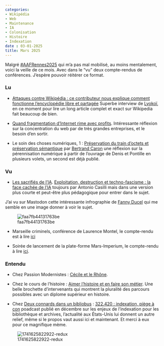 ```yaml
---
categories:
- Wikipédia
- Web
- Maintenance
- IA
- Colonisation
- Histoire
- Indexation
date : 03-01-2025
title: Mars 2025
---
```


Malgré [#AAFRennes2025](https://framapiaf.org/tags/aafrennes2025) qui m'a pas mal mobilisé, au moins mentalement, voici la veille de ce mois. Avec dans le "vu" deux compte-rendus de conférences. J'espère pouvoir réitérer ce format.

### Lu

* [Attaques contre Wikipédia : ce contributeur nous explique comment fonctionne l'encyclopédie libre et partagée](https://france3-regions.francetvinfo.fr/grand-est/champagne-ardenne/attaques-contre-wikipedia-ce-contributeur-nous-explique-comment-fonctionne-l-encyclopedie-libre-et-partagee-3113800.html) Superbe interview de [Lyokoï](https://piaille.fr/@lyokoi), en ce moment pour lire un long article complet et exact sur Wikipedia fait beaucoup de bien.

* [Quand fragmentation d’Internet rime avec profits](https://aoc.media/analyse/2025/02/27/quand-fragmentation-dinternet-rime-avec-profits/). Intéressante réflexion sur la concentration du web par de très grandes entreprises, et le besoin d'en sortir.

* Le soin des choses numériques, 1 : [Préservation du train d’octets et préservation sémantique](https://digipres.fr/archives/177) par [Bertrand Caron](https://digipres.club/@BertrandCaron@) une réflexion sur la pérennisation numérique à partir de l'ouvrage de Denis et Pontille en plusieurs volets, un second est déjà publié.

### Vu

* [Les sacrifiés de l'IA](https://www.france.tv/documentaires/documentaires-societe/6888928-les-sacrifies-de-l-ia.html). [Exploitation, destruction et techno-fascisme : la face cachée de l'IA](https://video.blast-info.fr/w/xtTpevG3JuJCFoU5uwPCQp) toujours par Antonio Casilli mais dans une version plus courte et peut-être plus pédagogique pour entrer dans le sujet.

J'ai vu sur Mastodon cette intéressante infrographie de [Fanny Ducel](https://social.sciences.re/@FannyDcl) qui me semble en une image donner à voir le sujet.

![faa7fb44131763be](https://hackmd.io/_uploads/H1PEF33ske.png)

* Marseille criminels, conférence de Laurence Montel, le compte-rendu est à lire [ici](https://hackmd.io/@macgraveur80/marseille_crime)

* Soirée de lancement de la plate-forme Mars-Imperium, le compte-rendu à lire [ici](https://hackmd.io/@macgraveur80/marsimperium).


### Entendu

* Chez Passion Modernistes : [Cécile et le Rhône](https://passionmedievistes.fr/modernistes-ep-44-cecile-rhone/).

* Chez le cours de l'histoire : [Aimer l’histoire et en faire son métier](https://www.radiofrance.fr/franceculture/podcasts/le-cours-de-l-histoire/aimer-l-histoire-et-en-faire-son-metier-2560138). Une belle brochette d'intervenants qui montrent la pluralité des parcours possibles avec un diplome supérieur en histoire.

* Chez [Deux connards dans un bibliobus](https://piaille.fr/@biblioconnards) : [322.420 : indexation, piège à con](https://pdca.st/0AJs) poadcast publié en décembre sur les enjeux de l'indexation pour les bibliothèque et archives, l'actualité aux États-Unis lui donnent un autre relief, même si le propos vaut aussi ici et maintenant. Et merci à eux pour ce magnifique mème.

![1741625822922-redux](https://hackmd.io/_uploads/SkJjUrF21e.jpg)

